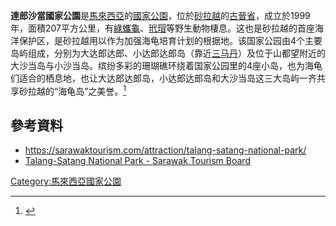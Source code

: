 {{Infobox protected area 
| name = 达郎沙当国家公园
| iucn_category = II
| photo = 
| photo_caption = 
| map = Borneo
| map_caption = 
| map_width = 
| label = '''达郎沙当'''
| label_position = top
| location = {{MAS}}{{Sarawak}}
| nearest_city = [[古晋|古晋]]
| coordinates = {{coord|1|47|N|110|10|E|format=dms|display=inline,title}}
| area_km2 = 206.6
| established = 1999
| visitation_num = 
| visitation_year = 
| governing_body =
}}
'''達郎沙當國家公園'''是[[馬來西亞|馬來西亞]]的[[國家公園|國家公園]]，位於[[砂拉越|砂拉越]]的[[古晉省|古晉省]]，成立於1999年，面積207平方公里，有[[綠蠵龜|綠蠵龜]]、[[玳瑁|玳瑁]]等野生動物棲息。这也是砂拉越的首座海洋保护区，是砂拉越用以作为加强海龟培育计划的根据地。该国家公园由4个主要岛屿组成，分别为大达郎达郎、小达郎达郎岛（靠近[[三马丹副县|三马丹]]）及位于山都望附近的大沙当岛与小沙当岛。缤纷多彩的珊瑚礁环绕着国家公园里的4座小岛，也为海龟们适合的栖息地，也让大达郎达郎岛，小达郎达郎岛和大沙当岛这三大岛屿一齐共享砂拉越的“海龟岛”之美誉。<ref>{{cite web|url=https://sarawaktourism.com/zh-hans/attraction/达郎沙当-国家公园/|title=达郎沙当 国家公园 - Talang Satang National Park - 砂拉越旅游局官方网站|website=Visit Sarawak 2021 #FightCOVID19|access-date=2021-08-15|archive-date=2021-08-15|archive-url=https://web.archive.org/web/20210815183337/https://sarawaktourism.com/zh-hans/attraction/%E8%BE%BE%E9%83%8E%E6%B2%99%E5%BD%93-%E5%9B%BD%E5%AE%B6%E5%85%AC%E5%9B%AD/|dead-url=no}}</ref>

==參考資料==
{{Portal|马来西亚}}
* https://sarawaktourism.com/attraction/talang-satang-national-park/ {{Wayback|url=https://sarawaktourism.com/attraction/talang-satang-national-park/ |date=20210501130017 }}
* [https://sarawaktourism.com/attraction/talang-satang-national-park/ Talang-Satang National Park - Sarawak Tourism Board] {{Wayback|url=https://sarawaktourism.com/attraction/talang-satang-national-park/ |date=20210501130017 }}

{{Malaysia-geo-stub}}
{{马来西亚国家公园}}
[[Category:馬來西亞國家公園|Category:馬來西亞國家公園]]
